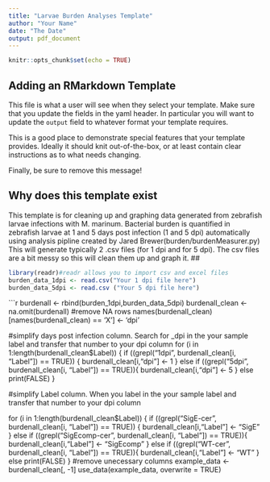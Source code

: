 ```yaml
---
title: "Larvae Burden Analyses Template"
author: "Your Name"
date: "The Date"
output: pdf_document
---
```


```r
knitr::opts_chunk$set(echo = TRUE)
```

## Adding an RMarkdown Template

This file is what a user will see when they select your template. Make sure that you update the fields in the yaml header. In particular you will want to update the `output` field to whatever format your template requires.

This is a good place to demonstrate special features that your template provides. Ideally it should knit out-of-the-box, or at least contain clear instructions as to what needs changing.

Finally, be sure to remove this message!


## Why does this template exist 
This template is for cleaning up and graphing data generated from zebrafish larvae infections with M. marinum. Bacterial burden is quantified in zebrafish larvae at 1 and 5 days post infection (1 and 5 dpi) automatically using analysis pipline created by Jared Brewer(burden/burdenMeasurer.py) This will generate typically 2 .csv files (for 1 dpi and for 5 dpi). The csv files are a bit messy so this will clean them up and graph it.
##

```r

library(readr)#readr allows you to import csv and excel files
burden_data_1dpi <- read.csv("Your 1 dpi file here")
burden_data_5dpi <- read.csv ("Your 5 dpi file here")
```


```r
burdenall <- rbind(burden_1dpi,burden_data_5dpi)
burdenall_clean <- na.omit(burdenall) #remove NA rows
names(burdenall_clean)[names(burdenall_clean) == 'X'] <- 'dpi'

#simplify days post infection column. Search for _dpi in the your sample label and transfer that number to your dpi column
for (i in 1:length(burdenall_clean$Label)) {
  if ((grepl("1dpi", burdenall_clean[i, "Label"]) == TRUE)) {
    burdenall_clean[i,"dpi"] <- 1
  } else if ((grepl("5dpi", burdenall_clean[i, "Label"]) == TRUE)){
    burdenall_clean[i,"dpi"] <- 5
  } else 
    print(FALSE)
}

#simplify Label column. When you label in the your sample label and transfer that number to your dpi column

for (i in 1:length(burdenall_clean$Label)) {
  if ((grepl("SigE-cer", burdenall_clean[i, "Label"]) == TRUE)) {
    burdenall_clean[i,"Label"] <- "SigE"
  } else if ((grepl("SigEcomp-cer", burdenall_clean[i, "Label"]) == TRUE)){
    burdenall_clean[i,"Label"] <- "SigEcomp"
  } else if ((grepl("WT-cer", burdenall_clean[i, "Label"]) == TRUE)){
    burdenall_clean[i,"Label"] <- "WT"
  } else 
    print(FALSE)
}
#remove unecessary columns
example_data <- burdenall_clean[, -1]
use_data(example_data, overwrite = TRUE)
